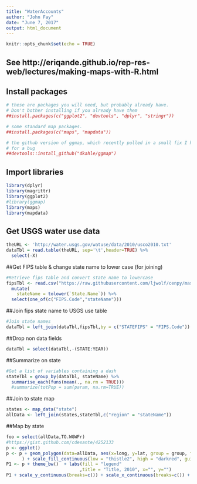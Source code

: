 ```yaml
---
title: "WaterAccounts"
author: "John Fay"
date: "June 7, 2017"
output: html_document
---
```


```r
knitr::opts_chunk$set(echo = TRUE)
```

## See http://eriqande.github.io/rep-res-web/lectures/making-maps-with-R.html

## Install packages
```r
# these are packages you will need, but probably already have.
# Don't bother installing if you already have them
##install.packages(c("ggplot2", "devtools", "dplyr", "stringr"))

# some standard map packages.
##install.packages(c("maps", "mapdata"))

# the github version of ggmap, which recently pulled in a small fix I had
# for a bug 
##devtools::install_github("dkahle/ggmap")

```


## Import libraries
```r
library(dplyr)
library(magrittr)
library(ggplot2)
#library(ggmap)
library(maps)
library(mapdata)
```

## Get USGS water use data
```r
theURL <- 'http://water.usgs.gov/watuse/data/2010/usco2010.txt'
dataTbl = read.table(theURL, sep='\t',header=TRUE) %>%
  select(-X)
```

##Get FIPS table & change state name to lower case (for joining)
```r
#Retrieve fips table and convert state name to lowercase
fipsTbl <- read.csv("https://raw.githubusercontent.com/ljwolf/cenpy/master/cenpy/stfipstable.csv") %>%
  mutate(
    stateName = tolower(`State.Name`)) %>%
  select(one_of(c("FIPS.Code","stateName")))
```

##Join fips state name to USGS use table
```r
#Join state names
dataTbl = left_join(dataTbl,fipsTbl,by = c("STATEFIPS" = "FIPS.Code"))
```

##Drop non data fields
```r
dataTbl = select(dataTbl,-(STATE:YEAR))
```


##Summarize on state
```r
#Get a list of variables containing a dash
stateTbl = group_by(dataTbl, stateName) %>%
  summarise_each(funs(mean(., na.rm = TRUE)))
  #summarize(totPop = sum(param, na.rm=TRUE))
```

##Join to state map
```r
states <- map_data("state") 
allData <- left_join(states,stateTbl,c("region" = "stateName"))
```

##Map by state
```r
foo = select(allData,TO.WGWFr)
#https://gist.github.com/cdesante/4252133
p <- ggplot()
p <- p + geom_polygon(data=allData, aes(x=long, y=lat, group = group, fill=foo),colour="white"
      ) + scale_fill_continuous(low = "thistle2", high = "darkred", guide="colorbar")
P1 <- p + theme_bw()  + labs(fill = "legend" 
                            ,title = "Title, 2010", x="", y="")
P1 + scale_y_continuous(breaks=c()) + scale_x_continuous(breaks=c()) + theme(panel.border = element_blank())
```


